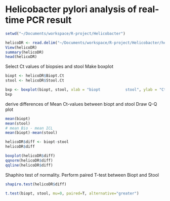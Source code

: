 Helicobacter pylori analysis of real-time PCR result
========================================================



```r
setwd("~/Documents/workspace/R-project/Helicobacter")

helicoDR <- read.delim("~/Documents/workspace/R-project/Helicobacter/helicoDR.txt", dec=",")
View(helicoDR)
summary(helicoDR)
head(helicoDR)
```
Select Ct values of biopsies and stool
Make boxplot
```r
biopt <- helicoDR$Biopt.Ct
stool <- helicoDR$Stool.Ct

bxp <- boxplot(biopt, stool, xlab = "biopt           stool", ylab = "Ct-value")
bxp
```
derive differences of Mean Ct-values between biopt and stool
Draw Q-Q plot
```r
mean(biopt)
mean(stool)
# mean Bio - mean ICL
mean(biopt)-mean(stool)

helicoDR$diff <- biopt-stool
helicoDR$diff

boxplot(helicoDR$diff)
qqnorm(helicoDR$diff)
qqline(helicoDR$diff)
```
Shaphiro test of normality. Perform paired T-test between Biopt and Stool
```r
shapiro.test(helicoDR$diff)

t.test(biopt, stool, mu=0, paired=T, alternative="greater")
```
